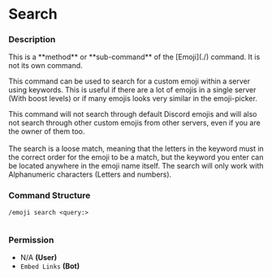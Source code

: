 # Search

### Description

<Callout type="warning">
This is a **method** or **sub-command** of the [Emoji](./) command. It is not its own command.
</Callout>

This command can be used to search for a custom emoji within a server using keywords. This is useful if there are a lot of emojis in a single server (With boost levels) or if many emojis looks very similar in the emoji-picker.

This command will not search through default Discord emojis and will also not search through other custom emojis from other servers, even if you are the owner of them too.\
\
The search is a loose match, meaning that the letters in the keyword must in the correct order for the emoji to be a match, but the keyword you enter can be located anywhere in the emoji name itself. The search will only work with Alphanumeric characters (Letters and numbers).

### Command Structure

```
/emoji search <query:>
```

<figure><img src="https://i.imgur.com/KLfyInV.png" alt=""><figcaption></figcaption></figure>

### **Permission**

* N/A **(User)**
* `Embed Links` **(Bot)**
